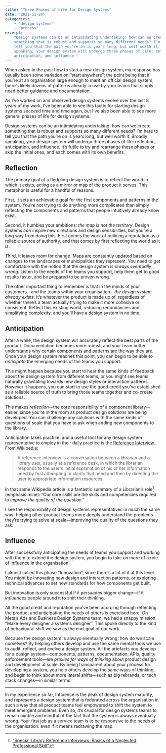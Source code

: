 ```yaml
---
title: "Three Phases of Life for Design Systems"
date: "2021-11-24"
categories:
    - "design systems"
    - "process"
excerpt:
    "Design systems can be an intimidating undertaking: how can we create
    something that is robust and supports so many different needs? I’m here to
    tell you that the path you’re on is years long, but well worth it. Broadly
    speaking, your design system will undergo three phases of life: reflection,
    anticipation, and influence."
---
```


When asked in the past how to start a new design system, my response has usually
been some variation on “start anywhere”: the point being that if you’re at an
organisation large enough to merit an official design system, there’s likely
dozens of patterns already in use by your teams that simply need better guidance
and documentation.

As I’ve worked on and observed design systems evolve over the last 8 years of my
work, I’ve been able to see this tactic for starting design systems succeed time
and time again, but I’ve also been able to see more general phases of life for
design systems.

Design systems can be an intimidating undertaking: how can we create something
that is robust and supports so many different needs? I’m here to tell you that
the path you’re on is years long, but well worth it. Broadly speaking, your
design system will undergo three phases of life: reflection, anticipation, and
influence. It’s futile to try and rearrange these phases or skip the initial
ones, and each comes with its own benefits.

## Reflection

The primary goal of a fledgling design system is to reflect the world in which
it exists, acting as a mirror or map of the product it serves. This metaphor is
useful for a handful of reasons.

First, it sets an achievable goal for the first components and patterns in the
system. You’re not trying to do anything more complicated than simply reflecting
the components and patterns that people intuitively already know exist.

Second, it humbles your ambitions: _the map is not the territory_. Design
systems _can_ inspire new directions and design sensibilities, but you’re a long
way from doing this. First comes the work of building a reputation as a reliable
source of authority, and that comes by first reflecting the world as it is.

Third, it leaves room for change. Maps are constantly updated based on changes
to the landscapes or municipalities they represent. You need to get comfortable
with the notion that the design system is _always eventually wrong_. Listen to
the needs of the teams you support, help them get to good results faster, and be
prepared to be proven wrong.

The other important thing to remember is that in the minds of your customers—and
the teams within your organisation—_the design system already exists._ It’s
whatever the product is made up of, regardless of whether there’s a team
actually trying to make it more cohesive or consistent. Reflect this existing
world, reducing redundancies and simplifying complexity, and you’ll have a
design system in no time.

## Anticipation

After a while, the design system will accurately reflect the best parts of the
product. Documentation becomes more robust, and your team better understands why
certain components and patterns are the way they are. Once your design system
reaches this point, you can begin to be able to _anticipate_ the emerging needs
of the teams you support.

This might happen because you start to hear the same kinds of feedback about the
design system from different teams, or you might see teams naturally gravitating
towards new design styles or interaction patterns. However it happens, you can
start to use the good credit you’ve established as a reliable source of truth to
bring those teams together and co-create solutions.

This makes _reflection_—the core responsibility of a component library—easier,
since you’re in the room as product design solutions are being developed. You
can challenge any solutions with the same kinds of questions of scale that you
have to ask when adding new components to the library.

Anticipation takes practice, and a useful tool for any design system
representative to employ in their daily practice is the
[Reference Interview](https://en.wikipedia.org/wiki/Reference_interview). From
Wikipedia:

> A reference interview is a conversation between a librarian and a library
> user, usually at a reference desk, in which the librarian responds to the
> user's initial explanation of his or her information need by first attempting
> to clarify that need and then by directing the user to appropriate information
> resources.

In that same Wikipedia article is a fantastic summary of a Librarian’s role[^1]
(emphasis mine): “Our core skills are the skills and competencies required to
_improve the quality of the question_.”

I see the responsibility of design systems representatives in much the same way:
helping other product teams more deeply understand the problems they’re trying
to solve at scale—improving the quality of the questions they ask.

## Influence

After successfully anticipating the needs of teams you support and working with
them to extend the design system, you begin to take on more of a role of
influence in the organisation.

I almost called this phase “Innovation”, since there’s a lot of it at this
level. You might be innovating new design and interaction patterns, or exploring
technical advances to set new standards for how components get built.

But innovation is only successful if it persuades bigger change—if it
_influences_ people around it to shift their thinking.

All the good credit and reputation you’ve been accruing through reflecting the
product and anticipating the needs of others is exercised here. On Meta’s Ads
and Business Design Systems team, we had a snappy mission: “Make every designer
a systems designer”. This spoke directly to the kind of behavioural shift we saw
as the end-goal of our work.

Because the design system is always eventually wrong, how do we scale ourselves?
By helping others develop and use the same mental tools we use to audit,
reflect, and evolve a design system. All the artefacts you develop for a design
system—components, patterns, documentation, APIs, quality enforcement tools—are
_proxies for ways of thinking_ about product design and development at scale. By
being transparent about your process for developing a system, you help others
develop the same ways of thinking, and begin to think about more lateral
shifts—such as big rebrands, or tech stack changes—in similar terms.

---

In my experience so far, Influence is the peak of design system maturity, and
represents a design system that is federated across the organisation in such a
way that all product teams feel empowered to shift the system to meet emergent
problems. Even so, it’s crucial for design systems teams to remain nimble and
mindful of the fact that the system is always eventually wrong. Your first job
as a service team is to be responsive to the needs of the organisation: even if
it means redrawing the map.

[^1]:
    [“Special Library Reference Interviews: Basics of a Neglected Professional Skill”](https://lucidea.com/blog/special-library-reference-interviews-basics-of-a-neglected-professional-skill/)
